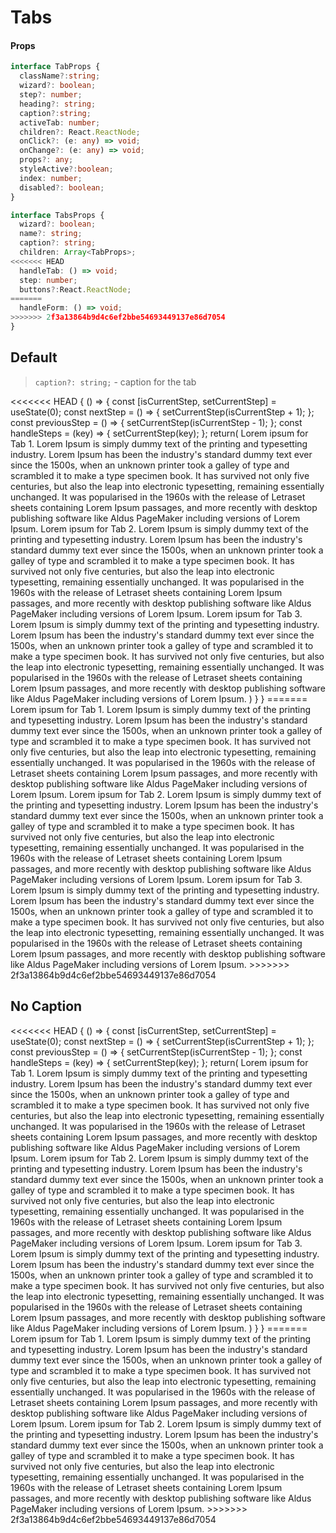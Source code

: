 
<Meta title="Components/Tabs" component={Tabs} />

# Tabs

#### Props

```typescript
interface TabProps {
  className?:string;
  wizard?: boolean;
  step?: number;
  heading?: string;
  caption?:string;
  activeTab: number;
  children?: React.ReactNode;
  onClick?: (e: any) => void;
  onChange?: (e: any) => void;
  props?: any;
  styleActive?:boolean;
  index: number;
  disabled?: boolean;
}

interface TabsProps {
  wizard?: boolean;
  name?: string;
  caption?: string;
  children: Array<TabProps>;
<<<<<<< HEAD
  handleTab: () => void;
  step: number;
  buttons?:React.ReactNode;
=======
  handleForm: () => void;
>>>>>>> 2f3a13864b9d4c6ef2bbe54693449137e86d7054
}
```

## Default

> `caption?: string;` - caption for the tab

<Preview>
  <Story name="default">
<<<<<<< HEAD
    {
      () => {
        const [isCurrentStep, setCurrentStep] = useState(0);
        const nextStep = () => {
          setCurrentStep(isCurrentStep + 1);
        };
        const previousStep = () => {
          setCurrentStep(isCurrentStep - 1);
        };
        const handleSteps = (key) => {
          setCurrentStep(key);
        };
        return(
          <Tabs step={isCurrentStep} handleTab={handleSteps}>
            <Tab heading="Tab 1" caption="Small caption for Tab 1" >
              <Text>Lorem ipsum for Tab 1. Lorem Ipsum is simply dummy text of the printing and typesetting industry. Lorem Ipsum has been the industry's standard dummy text ever since the 1500s, when an unknown printer took a galley of type and scrambled it to make a type specimen book. It has survived not only five centuries, but also the leap into electronic typesetting, remaining essentially unchanged. It was popularised in the 1960s with the release of Letraset sheets containing Lorem Ipsum passages, and more recently with desktop publishing software like Aldus PageMaker including versions of Lorem Ipsum.</Text>
            </Tab>
            <Tab heading="Tab 2" caption="Small caption for Tab 2" >
              <Text>Lorem ipsum for Tab 2. Lorem Ipsum is simply dummy text of the printing and typesetting industry. Lorem Ipsum has been the industry's standard dummy text ever since the 1500s, when an unknown printer took a galley of type and scrambled it to make a type specimen book. It has survived not only five centuries, but also the leap into electronic typesetting, remaining essentially unchanged. It was popularised in the 1960s with the release of Letraset sheets containing Lorem Ipsum passages, and more recently with desktop publishing software like Aldus PageMaker including versions of Lorem Ipsum.</Text>
            </Tab>
            <Tab heading="Tab 3" caption="Small caption for Tab 3">
              <Text>Lorem ipsum for Tab 3. Lorem Ipsum is simply dummy text of the printing and typesetting industry. Lorem Ipsum has been the industry's standard dummy text ever since the 1500s, when an unknown printer took a galley of type and scrambled it to make a type specimen book. It has survived not only five centuries, but also the leap into electronic typesetting, remaining essentially unchanged. It was popularised in the 1960s with the release of Letraset sheets containing Lorem Ipsum passages, and more recently with desktop publishing software like Aldus PageMaker including versions of Lorem Ipsum.</Text>
            </Tab>
          </Tabs>
        )
      }
    }
=======
    <Tabs>
      <Tab heading="Tab 1" caption="Small caption for Tab 1" >
        <Text>Lorem ipsum for Tab 1. Lorem Ipsum is simply dummy text of the printing and typesetting industry. Lorem Ipsum has been the industry's standard dummy text ever since the 1500s, when an unknown printer took a galley of type and scrambled it to make a type specimen book. It has survived not only five centuries, but also the leap into electronic typesetting, remaining essentially unchanged. It was popularised in the 1960s with the release of Letraset sheets containing Lorem Ipsum passages, and more recently with desktop publishing software like Aldus PageMaker including versions of Lorem Ipsum.</Text>
      </Tab>
      <Tab heading="Tab 2" caption="Small caption for Tab 2" >
        <Text>Lorem ipsum for Tab 2. Lorem Ipsum is simply dummy text of the printing and typesetting industry. Lorem Ipsum has been the industry's standard dummy text ever since the 1500s, when an unknown printer took a galley of type and scrambled it to make a type specimen book. It has survived not only five centuries, but also the leap into electronic typesetting, remaining essentially unchanged. It was popularised in the 1960s with the release of Letraset sheets containing Lorem Ipsum passages, and more recently with desktop publishing software like Aldus PageMaker including versions of Lorem Ipsum.</Text>
      </Tab>
      <Tab heading="Tab 3" caption="Small caption for Tab 2" >
        <Text>Lorem ipsum for Tab 3. Lorem Ipsum is simply dummy text of the printing and typesetting industry. Lorem Ipsum has been the industry's standard dummy text ever since the 1500s, when an unknown printer took a galley of type and scrambled it to make a type specimen book. It has survived not only five centuries, but also the leap into electronic typesetting, remaining essentially unchanged. It was popularised in the 1960s with the release of Letraset sheets containing Lorem Ipsum passages, and more recently with desktop publishing software like Aldus PageMaker including versions of Lorem Ipsum.</Text>
      </Tab>
    </Tabs>
>>>>>>> 2f3a13864b9d4c6ef2bbe54693449137e86d7054
  </Story>
</Preview>

## No Caption

<Preview>
  <Story name="nocaption">
<<<<<<< HEAD
    {
      () => {
        const [isCurrentStep, setCurrentStep] = useState(0);
        const nextStep = () => {
          setCurrentStep(isCurrentStep + 1);
        };
        const previousStep = () => {
          setCurrentStep(isCurrentStep - 1);
        };
        const handleSteps = (key) => {
          setCurrentStep(key);
        };
        return(
          <Tabs step={isCurrentStep} handleTab={handleSteps}>
            <Tab heading="Tab 1">
              <Text>Lorem ipsum for Tab 1. Lorem Ipsum is simply dummy text of the printing and typesetting industry. Lorem Ipsum has been the industry's standard dummy text ever since the 1500s, when an unknown printer took a galley of type and scrambled it to make a type specimen book. It has survived not only five centuries, but also the leap into electronic typesetting, remaining essentially unchanged. It was popularised in the 1960s with the release of Letraset sheets containing Lorem Ipsum passages, and more recently with desktop publishing software like Aldus PageMaker including versions of Lorem Ipsum.</Text>
            </Tab>
            <Tab heading="Tab 2">
              <Text>Lorem ipsum for Tab 2. Lorem Ipsum is simply dummy text of the printing and typesetting industry. Lorem Ipsum has been the industry's standard dummy text ever since the 1500s, when an unknown printer took a galley of type and scrambled it to make a type specimen book. It has survived not only five centuries, but also the leap into electronic typesetting, remaining essentially unchanged. It was popularised in the 1960s with the release of Letraset sheets containing Lorem Ipsum passages, and more recently with desktop publishing software like Aldus PageMaker including versions of Lorem Ipsum.</Text>
            </Tab>
            <Tab heading="Tab 3">
              <Text>Lorem ipsum for Tab 3. Lorem Ipsum is simply dummy text of the printing and typesetting industry. Lorem Ipsum has been the industry's standard dummy text ever since the 1500s, when an unknown printer took a galley of type and scrambled it to make a type specimen book. It has survived not only five centuries, but also the leap into electronic typesetting, remaining essentially unchanged. It was popularised in the 1960s with the release of Letraset sheets containing Lorem Ipsum passages, and more recently with desktop publishing software like Aldus PageMaker including versions of Lorem Ipsum.</Text>
            </Tab>
          </Tabs>
        )
      }
    }
=======
    <Tabs>
      <Tab heading="Tab 1">
        <Text>Lorem ipsum for Tab 1. Lorem Ipsum is simply dummy text of the printing and typesetting industry. Lorem Ipsum has been the industry's standard dummy text ever since the 1500s, when an unknown printer took a galley of type and scrambled it to make a type specimen book. It has survived not only five centuries, but also the leap into electronic typesetting, remaining essentially unchanged. It was popularised in the 1960s with the release of Letraset sheets containing Lorem Ipsum passages, and more recently with desktop publishing software like Aldus PageMaker including versions of Lorem Ipsum.</Text>
      </Tab>
      <Tab heading="Tab 2">
        <Text>Lorem ipsum for Tab 2. Lorem Ipsum is simply dummy text of the printing and typesetting industry. Lorem Ipsum has been the industry's standard dummy text ever since the 1500s, when an unknown printer took a galley of type and scrambled it to make a type specimen book. It has survived not only five centuries, but also the leap into electronic typesetting, remaining essentially unchanged. It was popularised in the 1960s with the release of Letraset sheets containing Lorem Ipsum passages, and more recently with desktop publishing software like Aldus PageMaker including versions of Lorem Ipsum.</Text>
      </Tab>
    </Tabs>
>>>>>>> 2f3a13864b9d4c6ef2bbe54693449137e86d7054
  </Story>
</Preview>
